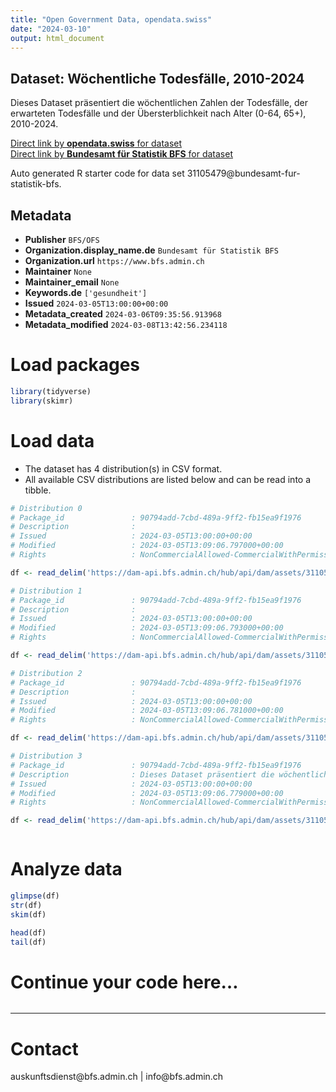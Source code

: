 ```yaml
---
title: "Open Government Data, opendata.swiss"
date: "2024-03-10"
output: html_document
---
```


## Dataset: Wöchentliche Todesfälle, 2010-2024

Dieses Dataset präsentiert die wöchentlichen Zahlen der Todesfälle, der erwarteten Todesfälle und der Übersterblichkeit nach Alter (0-64, 65+), 2010-2024.

[Direct link by **opendata.swiss** for dataset](https://opendata.swiss/de/dataset/wochentliche-todesfalle-2010-20241)<br>
[Direct link by **Bundesamt für Statistik BFS** for dataset](https://www.bfs.admin.ch/asset/de/ts-d-14.03.04.03-wr)

Auto generated R starter code for data set 31105479@bundesamt-fur-statistik-bfs.

## Metadata

- **Publisher** `BFS/OFS`
- **Organization.display_name.de** `Bundesamt für Statistik BFS`
- **Organization.url** `https://www.bfs.admin.ch`
- **Maintainer** `None`
- **Maintainer_email** `None`
- **Keywords.de** `['gesundheit']`
- **Issued** `2024-03-05T13:00:00+00:00`
- **Metadata_created** `2024-03-06T09:35:56.913968`
- **Metadata_modified** `2024-03-08T13:42:56.234118`


# Load packages

```r

library(tidyverse)
library(skimr)

```

# Load data

-   The dataset has 4 distribution(s) in CSV format.
-   All available CSV distributions are listed below and can be read into a tibble.

```r

# Distribution 0
# Package_id               : 90794add-7cbd-489a-9ff2-fb15ea9f1976
# Description              : 
# Issued                   : 2024-03-05T13:00:00+00:00
# Modified                 : 2024-03-05T13:09:06.797000+00:00
# Rights                   : NonCommercialAllowed-CommercialWithPermission-ReferenceRequired

df <- read_delim('https://dam-api.bfs.admin.ch/hub/api/dam/assets/31105494/master')

# Distribution 1
# Package_id               : 90794add-7cbd-489a-9ff2-fb15ea9f1976
# Description              : 
# Issued                   : 2024-03-05T13:00:00+00:00
# Modified                 : 2024-03-05T13:09:06.793000+00:00
# Rights                   : NonCommercialAllowed-CommercialWithPermission-ReferenceRequired

df <- read_delim('https://dam-api.bfs.admin.ch/hub/api/dam/assets/31105488/master')

# Distribution 2
# Package_id               : 90794add-7cbd-489a-9ff2-fb15ea9f1976
# Description              : 
# Issued                   : 2024-03-05T13:00:00+00:00
# Modified                 : 2024-03-05T13:09:06.781000+00:00
# Rights                   : NonCommercialAllowed-CommercialWithPermission-ReferenceRequired

df <- read_delim('https://dam-api.bfs.admin.ch/hub/api/dam/assets/31105501/master')

# Distribution 3
# Package_id               : 90794add-7cbd-489a-9ff2-fb15ea9f1976
# Description              : Dieses Dataset präsentiert die wöchentlichen Zahlen der Todesfälle, der erwarteten Todesfälle und der Übersterblichkeit nach Alter (0-64, 65+), 2010-2024.
# Issued                   : 2024-03-05T13:00:00+00:00
# Modified                 : 2024-03-05T13:09:06.779000+00:00
# Rights                   : NonCommercialAllowed-CommercialWithPermission-ReferenceRequired

df <- read_delim('https://dam-api.bfs.admin.ch/hub/api/dam/assets/31105497/master')



```

# Analyze data

```r

glimpse(df)
str(df)
skim(df)

head(df)
tail(df)

```

# Continue your code here...

```r

```

------------------------------------------------------------------------

# Contact

auskunftsdienst@bfs.admin.ch | info@bfs.admin.ch
